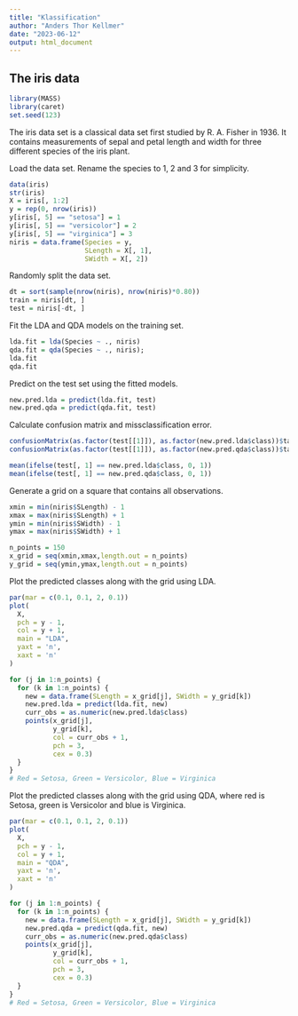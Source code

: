 ```yaml
---
title: "Klassification"
author: "Anders Thor Kellmer"
date: "2023-06-12"
output: html_document
---
```


## The iris  data
```r
library(MASS)
library(caret)
set.seed(123)
```

The iris data set is a classical data set first studied by R. A. Fisher in 1936. It contains measurements of sepal and petal length and width for three different species of the iris plant.

Load the data set. Rename the species to 1, 2 and 3 for simplicity.

```r
data(iris)
str(iris)
X = iris[, 1:2]
y = rep(0, nrow(iris)) 
y[iris[, 5] == "setosa"] = 1
y[iris[, 5] == "versicolor"] = 2
y[iris[, 5] == "virginica"] = 3
niris = data.frame(Species = y,
                   SLength = X[, 1],
                   SWidth = X[, 2])
```

Randomly split the data set.

```r
dt = sort(sample(nrow(niris), nrow(niris)*0.80))
train = niris[dt, ]
test = niris[-dt, ]
```

Fit the LDA and QDA models on the training set.

```r
lda.fit = lda(Species ~ ., niris)
qda.fit = qda(Species ~ ., niris);
lda.fit
qda.fit
```

Predict on the test set using the fitted models.

```r
new.pred.lda = predict(lda.fit, test)
new.pred.qda = predict(qda.fit, test)
```

Calculate confusion matrix and missclassification error.

```r

confusionMatrix(as.factor(test[[1]]), as.factor(new.pred.lda$class))$table
confusionMatrix(as.factor(test[[1]]), as.factor(new.pred.qda$class))$table

mean(ifelse(test[, 1] == new.pred.lda$class, 0, 1))
mean(ifelse(test[, 1] == new.pred.qda$class, 0, 1))
```

Generate a grid on a square that contains all observations.

```r
xmin = min(niris$SLength) - 1
xmax = max(niris$SLength) + 1
ymin = min(niris$SWidth) - 1
ymax = max(niris$SWidth) + 1

n_points = 150     
x_grid = seq(xmin,xmax,length.out = n_points) 
y_grid = seq(ymin,ymax,length.out = n_points) 
```

Plot the predicted classes along with the grid using LDA.
```r
par(mar = c(0.1, 0.1, 2, 0.1))
plot(
  X,
  pch = y - 1,
  col = y + 1,
  main = "LDA",
  yaxt = 'n',
  xaxt = 'n'
)

for (j in 1:n_points) {
  for (k in 1:n_points) {
    new = data.frame(SLength = x_grid[j], SWidth = y_grid[k])
    new.pred.lda = predict(lda.fit, new)
    curr_obs = as.numeric(new.pred.lda$class)
    points(x_grid[j],
           y_grid[k],
           col = curr_obs + 1,
           pch = 3,
           cex = 0.3)
  }
}
# Red = Setosa, Green = Versicolor, Blue = Virginica
```

Plot the predicted classes along with the grid using QDA, where red is Setosa, green is Versicolor and blue is Virginica. 

```r
par(mar = c(0.1, 0.1, 2, 0.1))
plot(
  X,
  pch = y - 1,
  col = y + 1,
  main = "QDA",
  yaxt = 'n',
  xaxt = 'n'
)

for (j in 1:n_points) {
  for (k in 1:n_points) {
    new = data.frame(SLength = x_grid[j], SWidth = y_grid[k])
    new.pred.qda = predict(qda.fit, new)
    curr_obs = as.numeric(new.pred.qda$class)
    points(x_grid[j],
           y_grid[k],
           col = curr_obs + 1,
           pch = 3,
           cex = 0.3)
  }
}
# Red = Setosa, Green = Versicolor, Blue = Virginica
```

